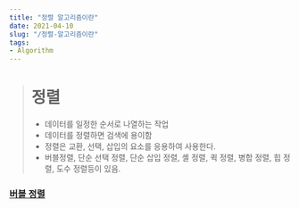 ```yaml
---
title: "정렬 알고리즘이란"
date: 2021-04-10
slug: "/정렬-알고리즘이란"
tags:
- Algorithm
---
```

> # 정렬
> - 데이터를 일정한 순서로 나열하는 작업
> - 데이터를 정렬하면 검색에 용이함
> - 정렬은 교환, 선택, 삽입의 요소를 응용하여 사용한다.
> - 버블정렬, 단순 선택 정렬, 단순 삽입 정렬, 셸 정렬, 퀵 정렬, 병합 정렬, 힙 정렬, 도수 정렬등이 있음.

### [버블 정렬](/버블-정렬-알고리즘)




























